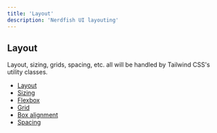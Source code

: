 ```yaml
---
title: 'Layout'
description: 'Nerdfish UI layouting'
---
```


## Layout

Layout, sizing, grids, spacing, etc. all will be handled by Tailwind CSS's
utility classes.

- [Layout](https://tailwindcss.com/docs/container)
- [Sizing](https://tailwindcss.com/docs/width)
- [Flexbox](https://tailwindcss.com/docs/flex)
- [Grid](https://tailwindcss.com/docs/grid-template-columns)
- [Box alignment](https://tailwindcss.com/docs/justify-content)
- [Spacing](https://tailwindcss.com/docs/padding)
